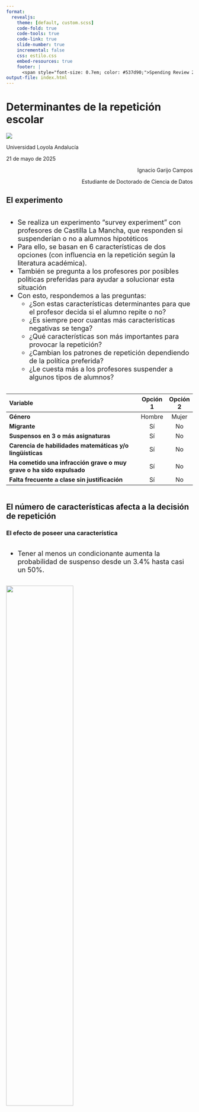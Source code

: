 ```yaml
---
format: 
  revealjs:
    theme: [default, custom.scss]
    code-fold: true
    code-tools: true
    code-link: true
    slide-number: true
    incremental: false
    css: estilo.css
    embed-resources: true
    footer: |
      <span style="font-size: 0.7em; color: #537d90;">Spending Review 2022-2026. Fase I: Mutualismo Administrativo</span>
output-file: index.html
---
```


# Determinantes de la repetición escolar {.diapositiva-titulo style="background: none; " data-menu-title="Titulo"}
 
<img src="svg/logo.png" class="imglogoslide1" />
 
Universidad Loyola Andalucía

21 de mayo de 2025

::: {style="text-align: right; margin-top: 1em; margin-bottom: 1em"}
Ignacio Garijo Campos

Estudiante de Doctorado de Ciencia de Datos
:::

## El experimento


::: {layout="[[1,1]]"}
::: {.column}
::: {.callout}
<div style="font-size: 1.3em;">
- Se realiza un experimento "survey experiment" con profesores de Castilla La Mancha, que responden si suspenderían o no a alumnos hipotéticos
- Para ello, se basan en 6 características de dos opciones (con influencia en la repetición según la literatura académica).
- También se pregunta a los profesores por posibles políticas preferidas para ayudar a solucionar esta situación
- Con esto, respondemos a las preguntas:
  + ¿Son estas características determinantes para que el profesor decida si el alumno repite o no?
  + ¿Es siempre peor cuantas más características negativas se tenga?
  + ¿Qué características son más importantes para provocar la repetición?
  + ¿Cambian los patrones de repetición dependiendo de la política preferida?
  + ¿Le cuesta más a los profesores suspender a algunos tipos de alumnos?
</div>
:::
:::

::: {.column}

| Variable                                                                   | Opción 1 | Opción 2 |
|:--------------------------------------------------------------------------|:--------:|:--------:|
| **Género**                                                                | Hombre   | Mujer    |
| **Migrante**                                                              | Sí       | No       |
| **Suspensos en 3 o más asignaturas**                                      | Sí       | No       |
| **Carencia de habilidades matemáticas y/o lingüísticas**                  | Sí       | No       |
| **Ha cometido una infracción grave o muy grave o ha sido expulsado**      | Sí       | No       |
| **Falta frecuente a clase sin justificación**                              | Sí       | No       |

:::
:::


## El número de características afecta a la decisión de repetición

::: {.panel-tabset}
### El efecto de poseer una característica
::: {layout="[[1,1]]"}

:::{.column}
:::{.callout}
<div style="font-size: 1.3em;">
- Tener al menos un condicionante aumenta la probabilidad de suspenso desde un 3.4% hasta casi un 50%. 
</div>

:::
:::
::: {.column}

![](graficos/algunovsninguno.jpeg){width="60%"}
:::
:::

### El efecto de cada característica adicional

::: {layout="[[1,1]]"}

::: {.column}
::: {.callout}
<div style="font-size: 1.3em;">
- Cuantas más características típicas de la repetición, mayor probabilidad de que el profesor suspenda al alumno
- Esta relación es constante, es decir, la diferencia en tasa de repetición de alumnos con 2 o 3 características es la misma que la diferencia entre alumnos de 4 y 5 características. 
- Sin embargo, la sexta característica no aumenta la probabilidad de repetición con respecto a la quinta. Es decir, 5 características son suficientes para que el alumno repita con un 85% de probabilidad.
</div>

:::
:::


::: {.column}
![](graficos/monotonia.jpeg){width="60%"}

:::
:::

:::

## Los suspensos determinan la repetición para los profesores 

:::{layout="[[1,1]]"}

:::{.column}
::: {.callout}
<div style="font-size: 1.3em;">

- Las características socioeconómicas (género, origen) no hacen que los profesores hagan suspender mucho más a los niños
- Las características académicas son más importantes, especialmente que el alumno tenga 3 o más suspensos
- Sorprendemente, esto es más importante para los profesores que la falta de habilidades lingüísticas y matemáticas del alumno
- Las características relacionadas con el comportamiento (absentismo o expulsión) son también importantes, pero en menor medida
</div>

:::
:::


::: {.column}
![](graficos/unfallo.jpeg){width="60%"}
:::

:::
## Las interacciones entre características también son importantes

:::{layout="[[1,1]]"}

:::{.column}
::: {.callout}
<div style="font-size: 1.3em;">

- Los alumnos que suspenden y tienen carencia de habilidades matemáticas y/o lingüísticas  llegan prácticamente a la probabilidad máxima de repetición
- Como ya se podía observar, el número de suspensos es más importante que las carencias en matemáticas y/o lengua para los profesores.
  + Un alumno con varios suspensos pero sin carencias pasa de tener una probabilidad de suspenso de 43.9% a 81.2%
  + Sin embargo, un alumno sin suspensos pero con carencias matemáticas y lingüísticas pasa de un 18.2% de probabilidad de repetir a un 81.2%
</div>

:::
:::


::: {.column}
![](graficos/interacciondosfallos.jpeg){width="60%"}
:::

:::

## Las políticas preferidas también son un buen indicativo de si el profesor es más dado a la repetición
::: {.panel-tabset}

### Las políticas preferidas

:::{layout="[[1,1]]"}

:::{.column}

::: {.panel-tabset}

### Las políticas
::: {.callout}
<div style="font-size: 1.3em;">

<ul style="list-style-type: lower-alpha;">
  <li>Se cambien los criterios de promoción en la Junta de Evaluación: unanimidad para hacer repetir, voto secreto y anónimo. (9.6%).</li>
  <li>Todo el profesorado del centro recibe formación adaptada y acompañamiento docente en metodologías didácticas inclusivas y gestión de aula multinivel. (36.1%).</li>
  <li>El alumno recibirá refuerzo educativo en un grupo pequeño el próximo curso (en grupo pequeño, un profesor de apoyo, dentro o fuera del aula). (54.3%).</li>
</ul>

</div>
:::

### Conclusiones

::: {.callout}
<div style="font-size: 1.3em;">

- Los profesores que piensan que se deberían cambiar los criterios de promoción son los más duros.
- Sin embargo, los profesores que consideran que la mejor idea sería formar a los profesores son los que menos suspenden.
- Las diferencias no son muy grandes pero sí significativas.
</div>

:::


:::
:::


::: {.column}
![](graficos/politica_preferida.jpeg){width="60%"}
:::

:::

### La importancia de las características para cada tipo de profesor

:::{layout="[[0.7,1.3]]"}

:::{.column}

:::{.panel-tabset}
### Formación
::: {.callout}
<div style="font-size: 1.3em;">

- Los profesores que creen que la mejor solución es formar a los profesores creen menos en la importancia de los suspensos como factor relevante para la repetición, aunque le dan mucha importancia a las carencias en habilidades matemáticas y lingüísticas.
</div>
:::

### Refuerzo
::: {.callout}
<div style="font-size: 1.3em;">
- Los profesores que consideran que habría que aportar refuerzo a los alumnos también le dan importancia a los suspensos, y más importancia al absentismo que sus compañeros. Por otro lado, son los que menos importancia le dan al origen del alumno.
</div>
:::

### Criterios
::: {.callout}
<div style="font-size: 1.3em;">
- Los profesores que consideran que habría que ajustar los criterios de promoción son los que más suspenden, aunque sean la minoría. Para ellos, los suspensos y las carencias en habilidades matemáticas y lingüísticas son clave.
</div>
:::
:::
:::


::: {.column}
![](graficos/penalizacion1fallo_gustospolitica.jpeg){width="60%"}
:::

:::


:::

## Los suspensos son la característica más importante para determinar si un alumno suspende

:::{layout="[[1,1]]"}

:::{.column}

::: {.panel-tabset}

### Machine learning
::: {.callout}
<div style="font-size: 1.3em;">
- El modelo de Machine Learning llamado Random Forest se basa en árboles de decisión para predecir la respuesta más probable de un profesor dadas las características del alumno.
- Este modelo, alimentado con nuestra base de datos, nos explica cuáles son las características más determinantes a la hora de tomar decisiones para los profesores. 
- En este caso, como cabía esperar, los suspensos y las carencias en habilidades clave destacan, aunque el absentismo o las expulsiones son también relevantes. 
- Por otro lado, las características socioeconómicas como el origen o el género del alumno no son tan importantes.
</div>

:::

### Tiempos de suspenso

::: {.callout}
<div style="font-size: 1.3em;">

- Utilizamos otro modelo para ver qué características influyen más a la hora de suspender a un alumno.
- Observamos que, de media, los suspensos reducen la decisión en 6.3 segundos, por lo que facilitan al profesor la decisión de hacer repetir. 
- Las expulsiones y las absenciones, por otro lado, aumentan el tiempo de toma de decisiones de manera significativa (3.4 y 4.4 segundos respectivamente). 
- El género, origen y las carencias no son determinantes para explicar el tiempo que toma a un profesor la decisión de suspenso
</div>

:::


:::

:::


::: {.column}
![](graficos/random_forest.jpeg){width="60%"}
:::

:::



